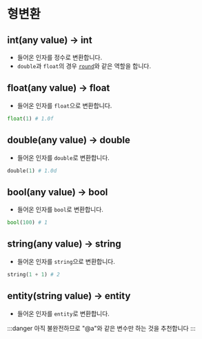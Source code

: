 # 형변환

## int(any value) -> int

- 들어온 인자를 정수로 변환합니다.
- `double`과 `float`의 경우 [`round`](/built-in/round)와 같은 역할을 합니다.

## float(any value) -> float

- 들어온 인자를 `float`으로 변환합니다.

```python
float(1) # 1.0f
```

## double(any value) -> double

- 들어온 인자를 `double`로 변환합니다.

```python
double(1) # 1.0d
```

## bool(any value) -> bool

- 들어온 인자를 `bool`로 변환합니다.

```python
bool(100) # 1
```

## string(any value) -> string

- 들어온 인자를 `string`으로 변환합니다.

```python
string(1 + 1) # 2
```

## entity(string value) -> entity

- 들어온 인자를 `entity`로 변환합니다.

:::danger
아직 불완전하므로 "@a"와 같은 변수만 하는 것을 추천합니다
:::
